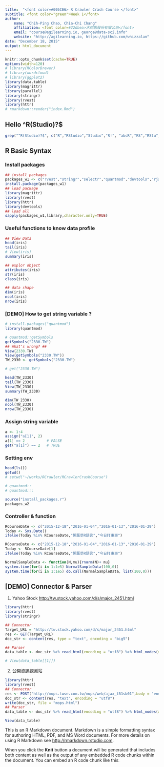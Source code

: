 ```yaml
---
title:  "<font color=#005CE6> R Crawler Crash Course </font>"
subtitle: <font color="green">Week 1</font>
author: 
    name: "Chih-Ping Chao, Chia-Chi Chang"
    affiliation: <font color=#22dbea>木刻思股份有限公司</font>
    email: "course@agilearning.io, george@data-sci.info"
    website: "http://agilearning.io, https://github.com/whizzalan"
date: "December 18, 2015"
output: html_document
---
```


```r
knitr::opts_chunk$set(cache=TRUE)
options(width=120)
# library(RColorBrewer)
# library(wordcloud)
# library(ggplot2)
library(data.table)
library(magrittr)
library(parallel)
library(stringr)
library(rvest)
library(httr)
# rmarkdown::render("index.Rmd")
```

## Hello ^R(Studio)?$

```r
grep("^R(Studio)?$", c("R","RStudio","Studio","R!", "abcR","RS","RStu","RStudioStudio"), value = TRUE)
```

## R Basic Syntax 

### Install packages

```r
## install packages
packages_w1 <- c("rvest","stringr","selectr","quantmod","devtools","rjson","jsonlite","rlist","magrittr","pipeR")
install.package(packages_w1)
## load package
library(magrittr)
library(rvest)
library(httr)
library(devtools)
## load all
sapply(packages_w1,library,character.only=TRUE)
```

### Useful functions to know data profile

```r
## View Data
head(iris)
tail(iris)
# View(iris)
summary(iris)

## explor object
attributes(iris)
str(iris)
class(iris)

## data shape
dim(iris)
ncol(iris)
nrow(iris)

```

### [DEMO] How to get string variable ?

```r
# install.packages("quantmod")
library(quantmod)

# quantmod::getSymbols 
getSymbols("2330.TW")
## What's wrong? ##
View(2330.TW)
View(getSymbols("2330.TW"))
TW_2330 <- getSymbols("2330.TW")

# get("2330.TW")

head(TW_2330)
tail(TW_2330)
View(TW_2330)
summary(TW_2330)

dim(TW_2330)
ncol(TW_2330)
nrow(TW_2330)
```

### Assign string variable

```r
a <- 1:4
assign("a[1]", 2)
a[1] == 2          # FALSE
get("a[1]") == 2   # TRUE
```

### Setting env

```r
head(ls())
getwd()
# setwd("~/works/RCrawler/RCrawlerCrashCourse")

# quantmod::
# quantmod:::

source("install_packages.r")
packages_w2

```

### Controller & function

```r
RCourseDate <- c("2015-12-18","2016-01-04","2016-01-13","2016-01-29")
Today <- Sys.Date()
ifelse(Today %in% RCourseDate,"開薰學R語言","今日打東東")
```

```r
RCourseDate <- c("2015-12-18","2016-01-04","2016-01-13","2016-01-29")
Today <- RCourseDate[1]
ifelse(Today %in% RCourseDate,"開薰學R語言","今日打東東")
```

```r
NormalSampleData <- function(N,mu){rnorm(N)+ mu}
system.time(for(i in 1:1e5) NormalSampleData(100,0))
system.time(for(i in 1:1e5) do.call(NormalSampleData, list(100,0)))

```

## [DEMO] Connector & Parser

1. Yahoo Stock <http://tw.stock.yahoo.com/d/s/major_2451.html>

```r
library(httr)
library(rvest)
library(stringr)

## Connector
Target_URL = "http://tw.stock.yahoo.com/d/s/major_2451.html"
res <- GET(Target_URL)
doc_str <- content(res, type = "text", encoding = "big5")

## Parser
data_table <- doc_str %>% read_html(encoding = "utf8") %>% html_nodes(xpath = "//table[1]//table[2]") %>% html_table(header=TRUE)

# View(data_table[[1]])

```

2. 公開資訊觀測站

```r
library(httr)
library(rvest)
## Connector
res <- POST("http://mops.twse.com.tw/mops/web/ajax_t51sb01",body = "encodeURIComponent=1&step=1&firstin=1&TYPEK=sii&code=")
doc_str <- content(res, "text", encoding = "utf8")
write(doc_str, file = "mops.html")
## Parser
data_table <- doc_str %>% read_html(encoding = "utf8") %>% html_nodes(xpath = "//table[2]") %>% html_table(header=TRUE)

View(data_table)
```


This is an R Markdown document. Markdown is a simple formatting syntax for authoring HTML, PDF, and MS Word documents. For more details on using R Markdown see <http://rmarkdown.rstudio.com>.

When you click the **Knit** button a document will be generated that includes both content as well as the output of any embedded R code chunks within the document. You can embed an R code chunk like this:



